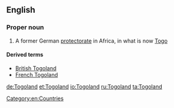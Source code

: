 ==English==
{{wikipedia}}
===Proper noun===
{{en-proper noun}}

# {{historical}} A former German [[protectorate]] in Africa, in what is now [[Togo]]

====Derived terms====
*[[British Togoland]]
*[[French Togoland]]

[[Category:en:Countries]]

[[de:Togoland]]
[[et:Togoland]]
[[io:Togoland]]
[[ru:Togoland]]
[[ta:Togoland]]